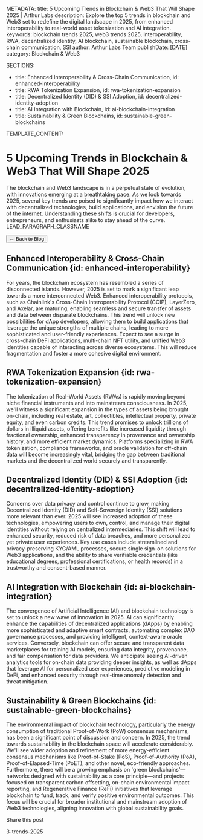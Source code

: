 




<HeroPattern />

METADATA:
title: 5 Upcoming Trends in Blockchain & Web3 That Will Shape 2025 | Arthur Labs
description: Explore the top 5 trends in blockchain and Web3 set to redefine the digital landscape in 2025, from enhanced interoperability to real-world asset tokenization and AI integration.
keywords: blockchain trends 2025, web3 trends 2025, interoperability, RWA, decentralized identity, AI blockchain, sustainable blockchain, cross-chain communication, SSI
author: Arthur Labs Team
publishDate: [DATE]
category: Blockchain & Web3

SECTIONS:
- title: Enhanced Interoperability & Cross-Chain Communication, id: enhanced-interoperability
- title: RWA Tokenization Expansion, id: rwa-tokenization-expansion
- title: Decentralized Identity (DID) & SSI Adoption, id: decentralized-identity-adoption
- title: AI Integration with Blockchain, id: ai-blockchain-integration
- title: Sustainability & Green Blockchains, id: sustainable-green-blockchains

TEMPLATE_CONTENT:
# 5 Upcoming Trends in Blockchain & Web3 That Will Shape 2025

The blockchain and Web3 landscape is in a perpetual state of evolution, with innovations emerging at a breathtaking pace. As we look towards 2025, several key trends are poised to significantly impact how we interact with decentralized technologies, build applications, and envision the future of the internet. Understanding these shifts is crucial for developers, entrepreneurs, and enthusiasts alike to stay ahead of the curve. LEAD_PARAGRAPH_CLASSNAME

<div className="mb-8">
  <Button href="/blog" className="text-lg">
    &larr; Back to Blog
  </Button>
</div>

<h2 id="enhanced-interoperability-crosschain-communication-id-enhancedinteroperability">Enhanced Interoperability & Cross-Chain Communication {id: enhanced-interoperability}</h2>
For years, the blockchain ecosystem has resembled a series of disconnected islands. However, 2025 is set to mark a significant leap towards a more interconnected Web3. Enhanced interoperability protocols, such as Chainlink's Cross-Chain Interoperability Protocol (CCIP), LayerZero, and Axelar, are maturing, enabling seamless and secure transfer of assets and data between disparate blockchains. This trend will unlock new possibilities for dApp developers, allowing them to build applications that leverage the unique strengths of multiple chains, leading to more sophisticated and user-friendly experiences. Expect to see a surge in cross-chain DeFi applications, multi-chain NFT utility, and unified Web3 identities capable of interacting across diverse ecosystems. This will reduce fragmentation and foster a more cohesive digital environment.

<h2 id="rwa-tokenization-expansion-id-rwatokenizationexpansion">RWA Tokenization Expansion {id: rwa-tokenization-expansion}</h2>
The tokenization of Real-World Assets (RWAs) is rapidly moving beyond niche financial instruments and into mainstream consciousness. In 2025, we'll witness a significant expansion in the types of assets being brought on-chain, including real estate, art, collectibles, intellectual property, private equity, and even carbon credits. This trend promises to unlock trillions of dollars in illiquid assets, offering benefits like increased liquidity through fractional ownership, enhanced transparency in provenance and ownership history, and more efficient market dynamics. Platforms specializing in RWA tokenization, compliance frameworks, and oracle validation for off-chain data will become increasingly vital, bridging the gap between traditional markets and the decentralized world securely and transparently.

<h2 id="decentralized-identity-did-ssi-adoption-id-decentralizedidentityadoption">Decentralized Identity (DID) & SSI Adoption {id: decentralized-identity-adoption}</h2>
Concerns over data privacy and control continue to grow, making Decentralized Identity (DID) and Self-Sovereign Identity (SSI) solutions more relevant than ever. 2025 will see increased adoption of these technologies, empowering users to own, control, and manage their digital identities without relying on centralized intermediaries. This shift will lead to enhanced security, reduced risk of data breaches, and more personalized yet private user experiences. Key use cases include streamlined and privacy-preserving KYC/AML processes, secure single sign-on solutions for Web3 applications, and the ability to share verifiable credentials (like educational degrees, professional certifications, or health records) in a trustworthy and consent-based manner.

<h2 id="ai-integration-with-blockchain-id-aiblockchainintegration">AI Integration with Blockchain {id: ai-blockchain-integration}</h2>
The convergence of Artificial Intelligence (AI) and blockchain technology is set to unlock a new wave of innovation in 2025. AI can significantly enhance the capabilities of decentralized applications (dApps) by enabling more sophisticated and adaptive smart contracts, automating complex DAO governance processes, and providing intelligent, context-aware oracle services. Conversely, blockchain can offer secure and transparent data marketplaces for training AI models, ensuring data integrity, provenance, and fair compensation for data providers. We anticipate seeing AI-driven analytics tools for on-chain data providing deeper insights, as well as dApps that leverage AI for personalized user experiences, predictive modeling in DeFi, and enhanced security through real-time anomaly detection and threat mitigation.

<h2 id="sustainability-green-blockchains-id-sustainablegreenblockchains">Sustainability & Green Blockchains {id: sustainable-green-blockchains}</h2>
The environmental impact of blockchain technology, particularly the energy consumption of traditional Proof-of-Work (PoW) consensus mechanisms, has been a significant point of discussion and concern. In 2025, the trend towards sustainability in the blockchain space will accelerate considerably. We'll see wider adoption and refinement of more energy-efficient consensus mechanisms like Proof-of-Stake (PoS), Proof-of-Authority (PoA), Proof-of-Elapsed-Time (PoET), and other novel, eco-friendly approaches. Furthermore, there will be a growing emphasis on 'green blockchains'—networks designed with sustainability as a core principle—and projects focused on transparent carbon offsetting, on-chain environmental impact reporting, and Regenerative Finance (ReFi) initiatives that leverage blockchain to fund, track, and verify positive environmental outcomes. This focus will be crucial for broader institutional and mainstream adoption of Web3 technologies, aligning innovation with global sustainability goals.

<div className="mt-12">
  <p className="text-center text-xl font-semibold text-gray-800 dark:text-gray-200 mb-4">
    Share this post
  </p>
  <Socials type="share" title={metadata.title} description={metadata.description} />
</div>

3-trends-2025